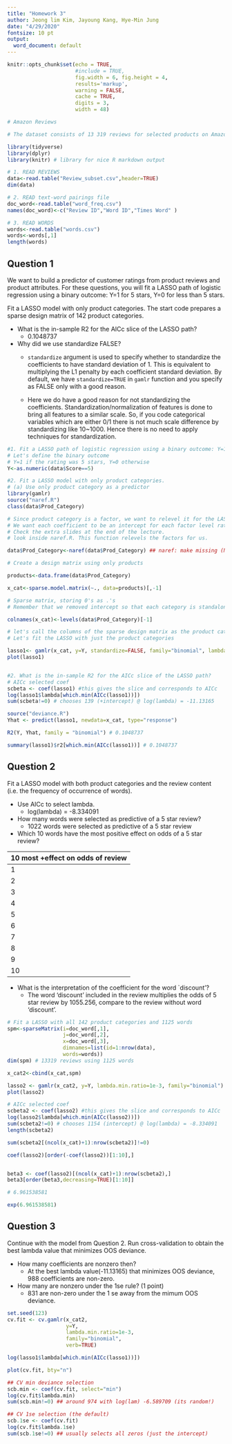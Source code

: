 ```yaml
---
title: "Homework 3"
author: Jeong lim Kim, Jayoung Kang, Hye-Min Jung
date: "4/29/2020"
fontsize: 10 pt
output:
  word_document: default
---
```


```r
knitr::opts_chunk$set(echo = TRUE, 
                      #include = TRUE, 
                      fig.width = 6, fig.height = 4,
                      results='markup',
                      warning = FALSE,
                      cache = TRUE,
                      digits = 3,
                      width = 48) 
```

```r
# Amazon Reviews

# The dataset consists of 13 319 reviews for selected products on Amazon from Jan-Oct 2012. Reviews include product information, ratings, and a plain text review. The data consists of 3 tables: Review subset.csv, Word freq.csv, Words.csv

library(tidyverse)
library(dplyr)
library(knitr) # library for nice R markdown output

# 1. READ REVIEWS
data<-read.table("Review_subset.csv",header=TRUE)
dim(data)

# 2. READ text-word pairings file
doc_word<-read.table("word_freq.csv")
names(doc_word)<-c("Review ID","Word ID","Times Word" )

# 3. READ WORDS
words<-read.table("words.csv")
words<-words[,1]
length(words)
```

## Question 1

We want to build a predictor of customer ratings from product reviews and product attributes. For these questions, you will fit a LASSO path of logistic regression using a binary outcome: Y=1 for  5 stars, Y=0 for less than 5 stars.  

Fit a LASSO model with only product categories. The start code prepares a sparse design matrix of 142 product categories. 

* What is the in-sample R2 for the AICc slice of the LASSO path? 
  + 0.1048737

* Why did we use standardize FALSE?  
  + `standardize` argument is used to specify whether to standardize the coefficients to have standard deviation of 1. This is equivalent to multiplying the L1 penalty by each coefficient standard deviation. By default, we have `standardize=TRUE` in `gamlr` function and you specify as FALSE only with a good reason.   
  
  + Here we do have a good reason for not standardizing the coefficients. Standardization/normalization of features is done to bring all features to a similar scale. So, if you code categorical variables which are either 0/1 there is not much scale difference by standardizing like 10~1000. Hence there is no need to apply techniques for standardization.


```r
#1. Fit a LASSO path of logistic regression using a binary outcome: Y=1 for  5 stars, Y=0 for less than 5 stars.
# Let's define the binary outcome
# Y=1 if the rating was 5 stars, Y=0 otherwise
Y<-as.numeric(data$Score==5)

#2. Fit a LASSO model with only product categories. 
# (a) Use only product category as a predictor
library(gamlr)
source("naref.R") 
class(data$Prod_Category)

# Since product category is a factor, we want to relevel it for the LASSO. 
# We want each coefficient to be an intercept for each factor level rather than a contrast. 
# Check the extra slides at the end of the lecture.
# look inside naref.R. This function relevels the factors for us.

data$Prod_Category<-naref(data$Prod_Category) ## naref: make missing (NA) the reference level of a factor

# Create a design matrix using only products

products<-data.frame(data$Prod_Category)

x_cat<-sparse.model.matrix(~., data=products)[,-1]

# Sparse matrix, storing 0's as .'s 
# Remember that we removed intercept so that each category is standalone, not a contrast relative to the baseline category

colnames(x_cat)<-levels(data$Prod_Category)[-1]

# let's call the columns of the sparse design matrix as the product categories
# Let's fit the LASSO with just the product categories

lasso1<- gamlr(x_cat, y=Y, standardize=FALSE, family="binomial", lambda.min.ratio=1e-3)
plot(lasso1)


#2. What is the in-sample R2 for the AICc slice of the LASSO path?
# AICc selected coef
scbeta <- coef(lasso1) #this gives the slice and corresponds to AICc 
log(lasso1$lambda[which.min(AICc(lasso1))])
sum(scbeta!=0) # chooses 139 (+intercept) @ log(lambda) = -11.13165 

source("deviance.R") 
Yhat <- predict(lasso1, newdata=x_cat, type="response")

R2(Y, Yhat, family = "binomial") # 0.1048737

summary(lasso1)$r2[which.min(AICc(lasso1))] # 0.1048737
```


## Question 2

Fit a LASSO model with both product categories and the review content (i.e. the frequency of occurrence of words). 

* Use AICc to select lambda.
    + log(lambda) = -8.334091

* How many words were selected as predictive of a 5 star review? 
  + 1022 words were selected as predictive of a 5 star review
    
* Which 10 words have the most positive effect on odds of a 5 star review? 

 | 10 most +effect on odds of review |
 |-----------------------------------|
 | 1  | worried            |10.516545|
 | 2  | Breads             |9.260972 |
 | 3  | plus               |9.175674 |
 | 4  | Almonds            |9.148234 |
 | 5  | Leaveners & Yeasts |8.674096 | 
 | 6  | excellently        |8.375464 |
 | 7  | find               |7.422606 |
 | 8  | grains             |7.250390 |
 | 9  | Computers Features |7.189896 |
 | 10 | hound              |7.179146 |

* What is the interpretation of the coefficient for the word `discount'? 
  + The word 'discount' included in the review multiplies the odds of 5 star review by 1055.256, compare to the review without word 'discount'.

```r

# Fit a LASSO with all 142 product categories and 1125 words 
spm<-sparseMatrix(i=doc_word[,1],
                  j=doc_word[,2],
                  x=doc_word[,3],
                  dimnames=list(id=1:nrow(data),
                  words=words))
dim(spm) # 13319 reviews using 1125 words

x_cat2<-cbind(x_cat,spm)

lasso2 <- gamlr(x_cat2, y=Y, lambda.min.ratio=1e-3, family="binomial")
plot(lasso2)

# AICc selected coef
scbeta2 <- coef(lasso2) #this gives the slice and corresponds to AICc 
log(lasso2$lambda[which.min(AICc(lasso2))])
sum(scbeta2!=0) # chooses 1154 (intercept) @ log(lambda) = -8.334091 
length(scbeta2)

sum(scbeta2[(ncol(x_cat)+1):nrow(scbeta2)]!=0)

coef(lasso2)[order(-coef(lasso2))[1:10],]


beta3 <- coef(lasso2)[(ncol(x_cat)+1):nrow(scbeta2),]
beta3[order(beta3,decreasing=TRUE)[1:10]]

# 6.961538581

exp(6.961538581)

```



## Question 3

Continue with the model from Question 2.
Run cross-validation to obtain the best lambda value that minimizes OOS deviance. 

* How many coefficients are nonzero then?  
  + At the best lambda value(-11.13165) that minimizes OOS deviance, 988 coefficients are non-zero.  
  
* How many are nonzero under the 1se rule?  (1 point)  
  + 831 are non-zero under the 1 se away from the mimum OOS deviance.
  
```r
set.seed(123) 
cv.fit <- cv.gamlr(x_cat2,
				   y=Y,
				   lambda.min.ratio=1e-3,
				   family="binomial",
				   verb=TRUE)

log(lasso1$lambda[which.min(AICc(lasso1))])

plot(cv.fit, bty="n")

## CV min deviance selection
scb.min <- coef(cv.fit, select="min")
log(cv.fit$lambda.min)
sum(scb.min!=0) ## around 974 with log(lam) -6.589709 (its random!)

## CV 1se selection (the default)
scb.1se <- coef(cv.fit)
log(cv.fit$lambda.1se)
sum(scb.1se!=0) ## usually selects all zeros (just the intercept)
```

